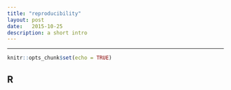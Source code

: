 ```yaml
---
title: "reproducibility"
layout: post
date:   2015-10-25 
description: a short intro
---
```

---

```r
knitr::opts_chunk$set(echo = TRUE)
```

## R

